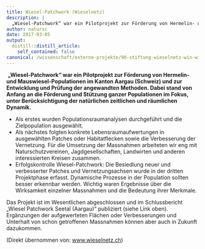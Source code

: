 ```yaml
---
title: Wiesel-Patchwork (Wieselnetz)
description: |
  „Wiesel-Patchwork“ war ein Pilotprojekt zur Förderung von Hermelin- und Mauswiesel-Populationen im Kanton Aargau (Schweiz) und zur Entwicklung und Prüfung der angewandten Methoden. Dabei stand von Anfang an die Förderung und Stützung ganzer Populationen im Fokus, unter Berücksichtigung der natürlichen zeitlichen und räumlichen Dynamik.
author: natursc
date: 2017-03-05
output:
  distill::distill_article:
    self_contained: false
canonical: /wissenschaft/externe-projekte/90-stiftung-wieselnetz-win-wiesel-patchwork
---
```



 **„Wiesel-Patchwork“ war ein Pilotprojekt zur Förderung von Hermelin-
und Mauswiesel-Populationen im Kanton Aargau (Schweiz) und zur
Entwicklung und Prüfung der angewandten Methoden. Dabei stand von Anfang
an die Förderung und Stützung ganzer Populationen im Fokus, unter
Berücksichtigung der natürlichen zeitlichen und räumlichen Dynamik.**

-   Als erstes wurden Populationsraumanalysen durchgeführt und die
    Zielpopulation ausgewählt.
-   Als nächstes folgten konkrete Lebensraumaufwertungen in ausgewählten
    Patches oder Habitatflecken sowie die Verbesserung der Vernetzung.
    Für die Umsetzung der Massnahmen arbeiteten wir eng mit
    Naturschutzvereinen, Jagdgesellschaften, Landwirten und anderen
    interessierten Kreisen zusammen.
-   Erfolgskontrolle Wiesel-Patchwork: Die Besiedlung neuer und
    verbesserter Patches und Vernetzungsachsen wurde in der dritten
    Projektphase erfasst. Dynamische Prozesse in der Population sollten
    besser erkennbar werden. Wichtig waren Ergebnisse über die
    Wirksamkeit einzelner Massnahmen und die Bedeutung ihrer Merkmale.

Das Projekt ist im Wesentlichen abgeschlossen und im Schlussbericht
„Wiesel Patchwork Seetal (Aargau)“ publiziert (siehe Link oben).
Ergänzungen der aufgewerteten Flächen oder Verbesserungen und Unterhalt
von schon getroffenen Massnahmen können aber auch in Zukunft dazukommen.

(Direkt übernommen von:
[www.wieselnetz.ch](http://wieselnetz.ch/de/home/projekte-win/praxisprojekte/))

<!--http://wieselundco.ch/wissenschaft/externe-projekte/90-stiftung-wieselnetz-win-wiesel-patchwork-->
